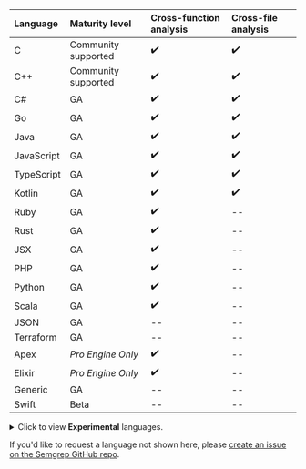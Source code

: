 <div id="language-support-table">

| Language | Maturity level | Cross-function analysis | Cross-file analysis
|:---------- |:----------------------------|:---------------------------|:---------------------------|
| C          | Community supported | ✔️ | ✔️  |     
| C++        | Community supported | ✔️ | ✔️  | 
| C#         | GA | ✔️ | ✔️  |
| Go         | GA | ✔️ | ✔️  |                      
| Java       | GA | ✔️  | ✔️  |                 
| JavaScript | GA | ✔️  | ✔️  |
| TypeScript | GA | ✔️  | ✔️  |
| Kotlin     | GA | ✔️  | ✔️  | 
| Ruby       | GA | ✔️  | -- |  
| Rust       | GA | ✔️   | -- |
| JSX        | GA | ✔️   | -- |                       
| PHP        | GA | ✔️   | -- |                   
| Python     | GA | ✔️   | -- |                        
| Scala      | GA | ✔️   | -- | 
| JSON       | GA | -- | -- |                    
| Terraform  | GA | -- | -- |      
| Apex       | _Pro Engine Only_   | ✔️  | -- |
| Elixir     | _Pro Engine Only_   |  ✔️ | -- |
| Generic    | GA | -- | -- |  
| Swift      | Beta | -- | -- |

<details><summary>Click to view <strong>Experimental</strong> languages.</summary>

- Bash      
- Cairo     
- Clojure   
- Dart       
- Dockerfile
- Hack       
- HTML          
- Jsonnet   
- Julia      
- Lisp       
- Lua        
- Ocaml      
- R          
- Scheme     
- Solidity   
- YAML      
- XML       

</details>

If you'd like to request a language not shown here, please [create an issue on the Semgrep GitHub repo](https://github.com/semgrep/semgrep/issues). 

</div>

<!--  For readability, please keep each column in alphabetical order. -->
<!-- coupling: Should match what is in semgrep-core/tests/Test.ml Maturity level testing. -->
<!-- imports: This file is currently imported to: index.md, supported-languages.md -->
